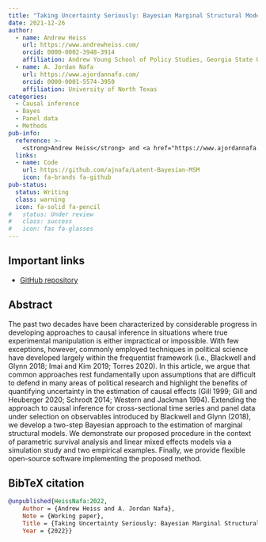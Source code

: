 ```yaml
---
title: "Taking Uncertainty Seriously: Bayesian Marginal Structural Models for Causal Inference in Political Science"
date: 2021-12-26
author:
  - name: Andrew Heiss
    url: https://www.andrewheiss.com/
    orcid: 0000-0002-3948-3914
    affiliation: Andrew Young School of Policy Studies, Georgia State University
  - name: A. Jordan Nafa
    url: https://www.ajordannafa.com/
    orcid: 0000-0001-5574-3950
    affiliation: University of North Texas
categories: 
  - Causal inference
  - Bayes
  - Panel data
  - Methods
pub-info:
  reference: >-
    <strong>Andrew Heiss</strong> and <a href="https://www.ajordannafa.com/">A. Jordan Nafa</a>, “Taking Uncertainty Seriously: Bayesian Marginal Structural Models for Causal Inference in Political Science”
  links:
  - name: Code
    url: https://github.com/ajnafa/Latent-Bayesian-MSM
    icon: fa-brands fa-github
pub-status: 
  status: Writing
  class: warning
  icon: fa-solid fa-pencil
#   status: Under review
#   class: success
#   icon: fas fa-glasses
---
```


## Important links

- [GitHub repository](https://github.com/ajnafa/Latent-Bayesian-MSM)


## Abstract

The past two decades have been characterized by considerable progress in developing approaches to causal inference in situations where true experimental manipulation is either impractical or impossible. With few exceptions, however, commonly employed techniques in political science have developed largely within the frequentist framework (i.e., Blackwell and Glynn 2018; Imai and Kim 2019; Torres 2020). In this article, we argue that common approaches rest fundamentally upon assumptions that are difficult to defend in many areas of political research and highlight the benefits of quantifying uncertainty in the estimation of causal effects (Gill 1999; Gill and Heuberger 2020; Schrodt 2014; Western and Jackman 1994). Extending the approach to causal inference for cross-sectional time series and panel data under selection on observables introduced by Blackwell and Glynn (2018), we develop a two-step Bayesian approach to the estimation of marginal structural models. We demonstrate our proposed procedure in the context of parametric survival analysis and linear mixed effects models via a simulation study and two empirical examples. Finally, we provide flexible open-source software implementing the proposed method.


## BibTeX citation

```bibtex
@unpublished{HeissNafa:2022,
    Author = {Andrew Heiss and A. Jordan Nafa},
    Note = {Working paper},
    Title = {Taking Uncertainty Seriously: Bayesian Marginal Structural Models for Causal Inference in Political Science},
    Year = {2022}}
```
